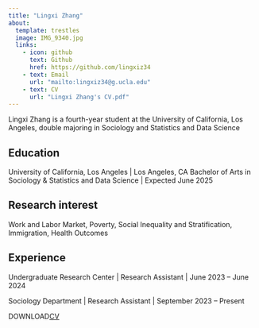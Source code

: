 ```yaml
---
title: "Lingxi Zhang"
about:
  template: trestles
  image: IMG_9340.jpg
  links:
    - icon: github
      text: Github
      href: https://github.com/lingxiz34
    - text: Email
      url: "mailto:lingxiz34@g.ucla.edu"
    - text: CV
      url: "Lingxi Zhang's CV.pdf"
---
```


Lingxi Zhang is a fourth-year student at the University of California, Los Angeles, double majoring in Sociology and Statistics and Data Science


## Education

University of California, Los Angeles | Los Angeles, CA
Bachelor of Arts in Sociology & Statistics and Data Science | Expected June 2025

## Research interest

Work and Labor Market, Poverty, Social Inequality and Stratification, Immigration, Health Outcomes

## Experience

Undergraduate Research Center | Research Assistant | June 2023 – June 2024

Sociology Department | Research Assistant | September 2023 – Present

DOWNLOAD[CV](/Lingxi Zhang's CV.pdf)